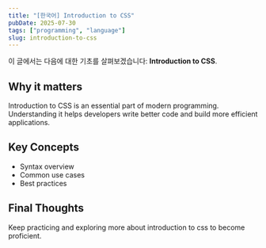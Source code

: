 ```yaml
---
title: "[한국어] Introduction to CSS"
pubDate: 2025-07-30
tags: ["programming", "language"]
slug: introduction-to-css
---
```


이 글에서는 다음에 대한 기초를 살펴보겠습니다: **Introduction to CSS**.

## Why it matters

Introduction to CSS is an essential part of modern programming. Understanding it helps developers write better code and build more efficient applications.

## Key Concepts

- Syntax overview
- Common use cases
- Best practices

## Final Thoughts

Keep practicing and exploring more about introduction to css to become proficient.
